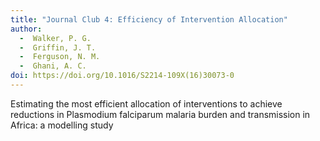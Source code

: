 ```yaml
---
title: "Journal Club 4: Efficiency of Intervention Allocation"
author: 
  -  Walker, P. G.
  -  Griffin, J. T.
  -  Ferguson, N. M.
  -  Ghani, A. C.
doi: https://doi.org/10.1016/S2214-109X(16)30073-0
---
```


Estimating the most efficient allocation of interventions to achieve reductions in Plasmodium falciparum malaria burden and transmission in Africa: a modelling study
